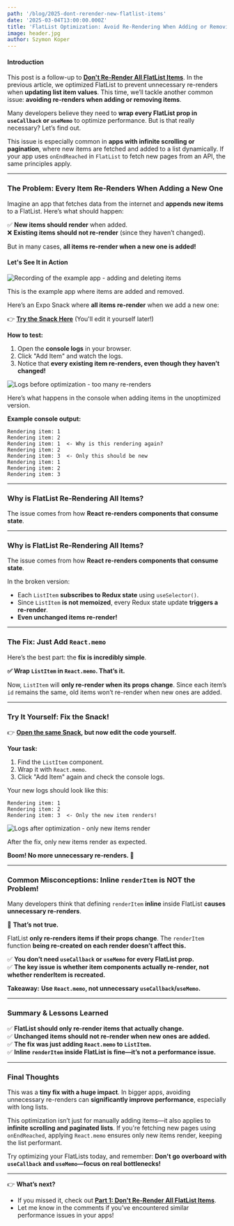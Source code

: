 ```yaml
---
path: '/blog/2025-dont-rerender-new-flatlist-items'
date: '2025-03-04T13:00:00.000Z'
title: 'FlatList Optimization: Avoid Re-Rendering When Adding or Removing Items'
image: header.jpg
author: Szymon Koper
---
```


#### Introduction  

This post is a follow-up to **[Don't Re-Render All FlatList Items](/blog/2022-dont-rerender-all-flatlist-items)**. In the previous article, we optimized FlatList to prevent unnecessary re-renders when **updating list item values**. This time, we’ll tackle another common issue: **avoiding re-renders when adding or removing items**.  

Many developers believe they need to **wrap every FlatList prop in `useCallback` or `useMemo`** to optimize performance. But is that really necessary? Let’s find out.  

This issue is especially common in **apps with infinite scrolling or pagination**, where new items are fetched and added to a list dynamically. If your app uses `onEndReached` in `FlatList` to fetch new pages from an API, the same principles apply.

---

### **The Problem: Every Item Re-Renders When Adding a New One**  

Imagine an app that fetches data from the internet and **appends new items** to a FlatList. Here’s what should happen:  

✅ **New items should render** when added.  
❌ **Existing items should not re-render** (since they haven’t changed).  

But in many cases, **all items re-render when a new one is added!**  

#### **Let's See It in Action**  

<div class="gif-container">

![Recording of the example app - adding and deleting items](flatlist-app-demo.gif)

This is the example app where items are added and removed.

</div>

Here’s an Expo Snack where **all items re-render** when we add a new one:  

👉 **[Try the Snack Here](https://snack.expo.dev/@sakydpozrux/rerender-only-changed-items)** (You'll edit it yourself later!)  

**How to test:**  
1. Open the **console logs** in your browser.  
2. Click "Add Item" and watch the logs.  
3. Notice that **every existing item re-renders, even though they haven’t changed!**  

<div class="gif-container">

![Logs before optimization - too many re-renders](flatlist-logs-before.gif)

Here’s what happens in the console when adding items in the unoptimized version.

</div>

**Example console output:**
```
Rendering item: 1
Rendering item: 2
Rendering item: 1  <- Why is this rendering again?
Rendering item: 2
Rendering item: 3  <- Only this should be new
Rendering item: 1
Rendering item: 2
Rendering item: 3
```

---

### **Why is FlatList Re-Rendering All Items?**  

The issue comes from how **React re-renders components that consume state**.  

---

### **Why is FlatList Re-Rendering All Items?**  

The issue comes from how **React re-renders components that consume state**.  

In the broken version:  
- Each `ListItem` **subscribes to Redux state** using `useSelector()`.  
- Since `ListItem` **is not memoized**, every Redux state update **triggers a re-render**.  
- **Even unchanged items re-render!**  

---

### **The Fix: Just Add `React.memo`**  

Here’s the best part: the **fix is incredibly simple**.  

**✅ Wrap `ListItem` in `React.memo`. That’s it.**  

Now, `ListItem` will **only re-render when its props change**. Since each item’s `id` remains the same, old items won’t re-render when new ones are added.  

---

### **Try It Yourself: Fix the Snack!**  

👉 **[Open the same Snack](https://snack.expo.dev/@sakydpozrux/rerender-only-changed-items), but now edit the code yourself.**  

**Your task:**  
1. Find the `ListItem` component.  
2. Wrap it with `React.memo`.  
3. Click "Add Item" again and check the console logs.  

Your new logs should look like this:
```
Rendering item: 1
Rendering item: 2
Rendering item: 3  <- Only the new item renders!
```

<div class="gif-container">

![Logs after optimization - only new items render](flatlist-logs-after.gif)

After the fix, only new items render as expected.

</div>

**Boom! No more unnecessary re-renders. 🎉**  

---

### **Common Misconceptions: Inline `renderItem` is NOT the Problem!**  

Many developers think that defining `renderItem` **inline** inside FlatList **causes unnecessary re-renders**.  

🚨 **That’s not true.**  

FlatList **only re-renders items if their props change**. The `renderItem` function **being re-created on each render doesn’t affect this.**  

✅ **You don’t need `useCallback` or `useMemo` for every FlatList prop.**  
✅ **The key issue is whether item components actually re-render, not whether renderItem is recreated.**  

**Takeaway:** **Use `React.memo`, not unnecessary `useCallback`/`useMemo`.**  

---

### **Summary & Lessons Learned**  

✅ **FlatList should only re-render items that actually change.**  
✅ **Unchanged items should not re-render when new ones are added.**  
✅ **The fix was just adding `React.memo` to `ListItem`.**  
✅ **Inline `renderItem` inside FlatList is fine—it’s not a performance issue.**  

---

### **Final Thoughts**  

This was a **tiny fix with a huge impact**. In bigger apps, avoiding unnecessary re-renders can **significantly improve performance**, especially with long lists.  

This optimization isn’t just for manually adding items—it also applies to **infinite scrolling and paginated lists**. If you're fetching new pages using `onEndReached`, applying `React.memo` ensures only new items render, keeping the list performant.

Try optimizing your FlatLists today, and remember: **Don't go overboard with `useCallback` and `useMemo`—focus on real bottlenecks!**  

---

👉 **What’s next?**  
- If you missed it, check out **[Part 1: Don't Re-Render All FlatList Items](/blog/2022-dont-rerender-all-flatlist-items/)**.  
- Let me know in the comments if you’ve encountered similar performance issues in your apps!
